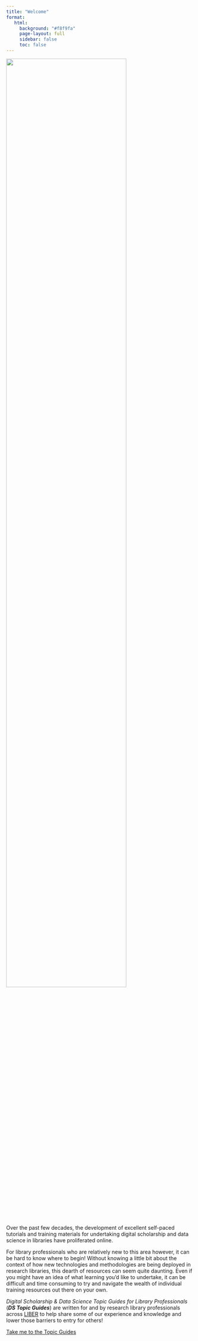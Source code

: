 ```yaml
---
title: "Welcome"
format: 
   html:
     background: "#f8f9fa" 
     page-layout: full
     sidebar: false
     toc: false
---
```


![](logo/Liber-DS-logo-long-blue.png){fig-align="center" width=80%}

Over the past few decades, the development of excellent self-paced tutorials and training materials for undertaking digital scholarship and data science in libraries have proliferated online. 

For library professionals who are relatively new to this area however, it can be hard to know where to begin! Without knowing a little bit about the context of how new technologies and methodologies are being deployed in research libraries, this dearth of resources can seem quite daunting. Even if you might have an idea of what learning you’d like to undertake, it can be difficult and time consuming to try and navigate the wealth of individual training resources out there on your own.

_Digital Scholarship & Data Science Topic Guides for Library Professionals_ (**_DS Topic Guides_**) are written for and by research library professionals across [LIBER](https://libereurope.eu/) to help share some of our experience and knowledge and lower those barriers to entry for others!

[Take me to the Topic Guides](topicguides.qmd){.btn .btn-outline-primary .btn role="button"} 


 


